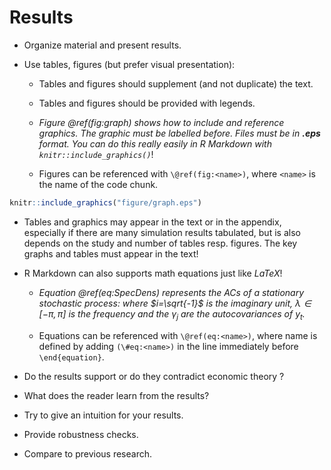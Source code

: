 # Results

- Organize material and present results.

- Use tables, figures (but prefer visual presentation):

  - Tables and figures should supplement (and not duplicate) the text.

  - Tables and figures should be provided with legends.

  - _Figure \@ref(fig:graph) shows how to include and reference graphics.
    The graphic must be labelled before. Files must be in __.eps__ format. You
    can do this really easily in R Markdown with `knitr::include_graphics()`_!

  - Figures can be referenced with `\@ref(fig:<name>)`, where `<name>` is the
    name of the code chunk.

```r
knitr::include_graphics("figure/graph.eps")
```
  - Tables and graphics may appear in the text or in the appendix, especially if
  there are many simulation results tabulated, but is also depends on the study
  and number of tables resp. figures. The key graphs and tables must appear in
  the text!

- R Markdown can also supports math equations just like _LaTeX_!

  - _Equation \@ref(eq:SpecDens) represents the ACs of a stationary
    stochastic process:_
    \begin{equation}
            f_y(\lambda) = (2\pi)^{-1} \sum_{j=-\infty}^{\infty}
                           \gamma_j e^{-i\lambda j}
                         =(2\pi)^{-1}\left(\gamma_0 + 2 \sum_{j=1}^{\infty}
        \gamma_j \cos(\lambda j)\right)
                                       (\#eq:SpecDens)
    \end{equation}
    _where $i=\sqrt{-1}$ is the imaginary unit, $\lambda \in [-\pi, \pi]$ is the
    frequency and the $\gamma_j$ are the autocovariances of $y_t$._

  - Equations can be referenced with `\@ref(eq:<name>)`, where name is defined
    by adding `(\#eq:<name>)` in the line immediately before `\end{equation}`.

\newpage

-  Do the results support or do they contradict economic theory ?

-  What does the reader learn from the results?

-  Try to give an intuition for your results.

-  Provide robustness checks.

-  Compare to previous research.
